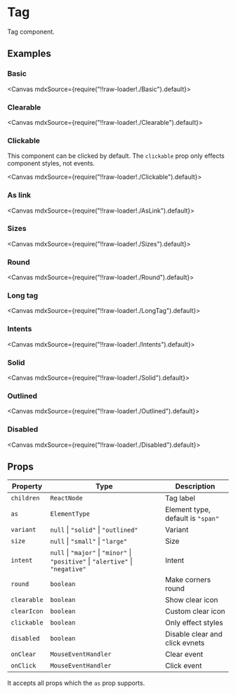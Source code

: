 
<Meta title="Views/Tag" />

# Tag

Tag component.

## Examples

### Basic

<Canvas mdxSource={require("!!raw-loader!./Basic").default}>
  <Story id="examples-tag--basic" />
</Canvas>

### Clearable

<Canvas mdxSource={require("!!raw-loader!./Clearable").default}>
  <Story id="examples-tag--clearable" />
</Canvas>

### Clickable

This component can be clicked by default. The `clickable` prop only effects component styles, not events.

<Canvas mdxSource={require("!!raw-loader!./Clickable").default}>
  <Story id="examples-tag--clickable" />
</Canvas>

### As link

<Canvas mdxSource={require("!!raw-loader!./AsLink").default}>
  <Story id="examples-tag--as-link" />
</Canvas>

### Sizes

<Canvas mdxSource={require("!!raw-loader!./Sizes").default}>
  <Story id="examples-tag--sizes" />
</Canvas>

### Round

<Canvas mdxSource={require("!!raw-loader!./Round").default}>
  <Story id="examples-tag--round" />
</Canvas>

### Long tag

<Canvas mdxSource={require("!!raw-loader!./LongTag").default}>
  <Story id="examples-tag--long-tag" />
</Canvas>

### Intents

<Canvas mdxSource={require("!!raw-loader!./Intents").default}>
  <Story id="examples-tag--intents" />
</Canvas>

### Solid

<Canvas mdxSource={require("!!raw-loader!./Solid").default}>
  <Story id="examples-tag--solid" />
</Canvas>

### Outlined

<Canvas mdxSource={require("!!raw-loader!./Outlined").default}>
  <Story id="examples-tag--outlined" />
</Canvas>

### Disabled

<Canvas mdxSource={require("!!raw-loader!./Disabled").default}>
  <Story id="examples-tag--disabled" />
</Canvas>

## Props

| Property    | Type                                                                                                 | Description                       |
| ----------- | ---------------------------------------------------------------------------------------------------- | --------------------------------- |
| `children`  | `ReactNode`                                                                                          | Tag label                         |
| `as`        | `ElementType`                                                                                        | Element type, default is `"span"` |
| `variant`   | `null` &#124; `"solid"` &#124; `"outlined"`                                                          | Variant                           |
| `size`      | `null` &#124; `"small"` &#124; `"large"`                                                             | Size                              |
| `intent`    | `null` &#124; `"major"` &#124; `"minor"` &#124; `"positive"` &#124; `"alertive"` &#124; `"negative"` | Intent                            |
| `round`     | `boolean`                                                                                            | Make corners round                |
| `clearable` | `boolean`                                                                                            | Show clear icon                   |
| `clearIcon` | `boolean`                                                                                            | Custom clear icon                 |
| `clickable` | `boolean`                                                                                            | Only effect styles                |
| `disabled`  | `boolean`                                                                                            | Disable clear and click evnets    |
| `onClear`   | `MouseEventHandler`                                                                                  | Clear event                       |
| `onClick`   | `MouseEventHandler`                                                                                  | Click event                       |

It accepts all props which the `as` prop supports.
